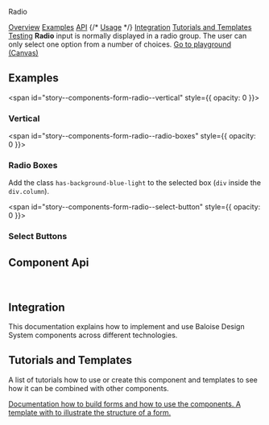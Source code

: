 
<bal-doc-banner id="story--components-form-radio--basic" status="rebranded,sass">Radio</bal-doc-banner>

<bal-doc-tabs>
  <a href="#story--components-form-radio--basic">Overview</a>
  <a href="#examples">Examples</a>
  <a href="#component-api">API</a>
  {/* <a href="#usage">Usage</a> */}
  <a href="#integration">Integration</a>
  <a href="#tutorials-and-templates">Tutorials and Templates</a>
  <a href="#testing">Testing</a>
</bal-doc-tabs>

<bal-doc-lead>
  <b>Radio</b> input is normally displayed in a radio group. The user can only select one option from a number of
  choices.
</bal-doc-lead>

<Canvas withSource="open">
  <Story id="components-form-radio--basic" />
</Canvas>

<bal-doc-app>
  <bal-button-group class="mb-large" position="center">
    <a class="button is-primary" href="?path=/story/components-form-radio--basic">
      Go to playground (Canvas)
    </a>
    <bal-doc-stackblitz template={Basic.parameters.docs.source.code} modules="radio"></bal-doc-stackblitz>
  </bal-button-group>
</bal-doc-app>

## Examples

<span id="story--components-form-radio--vertical" style={{ opacity: 0 }}></span>

### Vertical

<Canvas>
  <Story id="components-form-radio--vertical" />
</Canvas>

<span id="story--components-form-radio--radio-boxes" style={{ opacity: 0 }}></span>

### Radio Boxes

Add the class `has-background-blue-light` to the selected box (`div` inside the `div.column`).

<Canvas>
  <Story id="components-form-radio--radio-boxes" />
</Canvas>

<span id="story--components-form-radio--select-button" style={{ opacity: 0 }}></span>

### Select Buttons

<Canvas>
  <Story id="components-form-radio--select-button" />
</Canvas>

## Component Api


<Description markdown={radioGroup} />
<Description markdown={readme} />

<br />

## Integration

This documentation explains how to implement and use Baloise Design System components across different technologies.

<bal-doc-link-list>
  <a href="?path=/docs/development-getting-started-html5-overview--page">
    <bal-doc-link-list-item template="html5"></bal-doc-link-list-item>
  </a>
  <a href="?path=/docs/development-getting-started-vue-overview--page">
    <bal-doc-link-list-item template="vue"></bal-doc-link-list-item>
  </a>
  <a href="?path=/docs/development-getting-started-angular-overview--page">
    <bal-doc-link-list-item template="angular"></bal-doc-link-list-item>
  </a>
  <a href="?path=/docs/development-getting-started-react-overview--page">
    <bal-doc-link-list-item template="react"></bal-doc-link-list-item>
  </a>
</bal-doc-link-list>

## Tutorials and Templates

A list of tutorials how to use or create this component and templates to see how it can
be combined with other components.


<bal-doc-link-list one-column>
  <a href="?path=/story/implementation-form--page">
    <bal-doc-link-list-item image={IconDocument} subject="Form Tutorial">
      Documentation how to build forms and how to use the components.
    </bal-doc-link-list-item>
  </a>
  <a href="?path=/story/design-common-templates--contact-form">
    <bal-doc-link-list-item image={IconAccount} subject="Template Contact Form">
      A template with to illustrate the structure of a form.
    </bal-doc-link-list-item>
  </a>
</bal-doc-link-list>


<Description markdown={testing} />

<bal-doc-github link="/components/form/bal-radio/stories/bal-radio.docs.mdx"></bal-doc-github>
